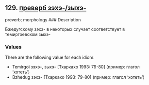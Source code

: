 ## 129. <a href =  'https://agricolamz.github.io/The_Circassian_Isoglosses_Database/129.html'>преверб зэхэ-/зыхэ-</a>
preverb; morphology
### Description

Бжедугскому зэхэ- в некоторых случает соответствует в темиргоевском зыхэ-

### Values
There are the following value for each idiom:

* Temirgoi  зэхэ-, зыхэ- [Тхаркахо 1993: 79-80] (пример: глагол 'хотеть')
* Bzhedug  зэхэ- [Тхаркахо 1993: 79-80] (пример: глагол 'хотеть')

